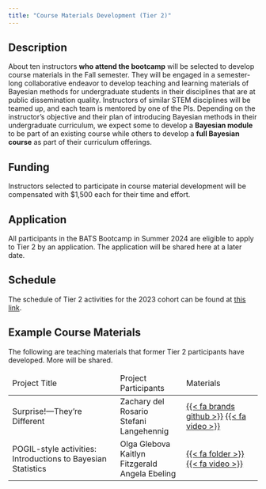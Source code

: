 ```yaml
---
title: "Course Materials Development (Tier 2)"
---
```


## Description

About ten instructors **who attend the bootcamp** will be selected to develop course materials in the Fall semester. They will be engaged in a semester-long collaborative endeavor to develop teaching and learning materials of Bayesian methods for undergraduate students in their disciplines that are at public dissemination quality. Instructors of similar STEM disciplines will be teamed up, and each team is mentored by one of the PIs. Depending on the instructor’s objective and their plan of introducing Bayesian methods in their undergraduate curriculum, we expect some to develop a **Bayesian module** to be part of an existing course while others to develop a **full Bayesian course** as part of their curriculum offerings. 

## Funding

Instructors selected to participate in course material development will be compensated with $1,500 each for their time and effort.  

## Application

All participants in the BATS Bootcamp in Summer 2024 are eligible to apply to Tier 2 by an application. The application will be shared here at a later date. 

## Schedule

The schedule of Tier 2 activities for the 2023 cohort can be found at [this link](https://bayes-bats.github.io/tier2-schedule/).

## Example Course Materials

The following are teaching materials that former Tier 2 participants have developed. More will be shared.


<table class="table table-bordered">

<thead>
<td> Project Title</td>
<td> Project Participants</td>
<td> Materials</td>

</thead>

  <tr>
  
  <td> Surprise!---They're Different &nbsp; </td>
    <td>
    Zachary del Rosario <br>
    Stefani Langehennig  &nbsp;
    </td>
    
    <td>
    
   [{{< fa brands github >}}](https://github.com/bayes-bats/tier2-freq-bayes)
 [{{< fa video >}}](https://www.youtube.com/watch?v=dwNLcFqQqnE)
    </td>
</td>
  </tr>
  
<tr>
  
  <td> POGIL-style activities:
Introductions to Bayesian Statistics &nbsp; </td>
    <td>
    Olga Glebova <br>
    Kaitlyn Fitzgerald  &nbsp; <br>
    Angela Ebeling
    </td>
    
    <td>
    
   [{{< fa folder >}}](Google Drive folder)
 [{{< fa video >}}](https://urldefense.com/v3/__https://drive.google.com/file/d/1g3VLUrxF4Y_S8IDu9BrWvIt3VJI5wR-n/view?usp=sharing__;!!CzAuKJ42GuquVTTmVmPViYEvSg!LSWPSJol80NXTPLLVrWKrBBi1C6bvGH8In6gd1SJpQCuGJqyTDAEwJpzzwKcbQ3z-c1D7UiJvupb4qt0hJAS$)
    </td>
</td>
  </tr>


</table>

<link rel="stylesheet" href="path/to/font-awesome/css/font-awesome.min.css">
